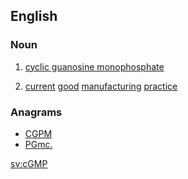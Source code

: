 ==English==
{{wikipedia}}

===Noun===
{{en-noun|-|s}}

# {{label|en|uncountable}} [[cyclic guanosine monophosphate]]
# {{label|en|countable|uncountable}} [[current]] [[good]] [[manufacturing]] [[practice]]

===Anagrams===
* [[CGPM#English|CGPM]]
* [[PGmc.#English|PGmc.]]

[[sv:cGMP]]